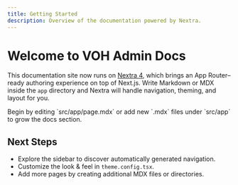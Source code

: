 ```yaml
---
title: Getting Started
description: Overview of the documentation powered by Nextra.
---
```



# Welcome to VOH Admin Docs

This documentation site now runs on [Nextra 4](https://nextra.site), which brings an App Router–ready authoring experience on top of Next.js. Write Markdown or MDX inside the `app` directory and Nextra will handle navigation, theming, and layout for you.

<Callout emoji="🚀">
  Begin by editing `src/app/page.mdx` or add new `.mdx` files under `src/app` to grow the docs section.
</Callout>

## Next Steps

- Explore the sidebar to discover automatically generated navigation.
- Customize the look & feel in `theme.config.tsx`.
- Add more pages by creating additional MDX files or directories.
